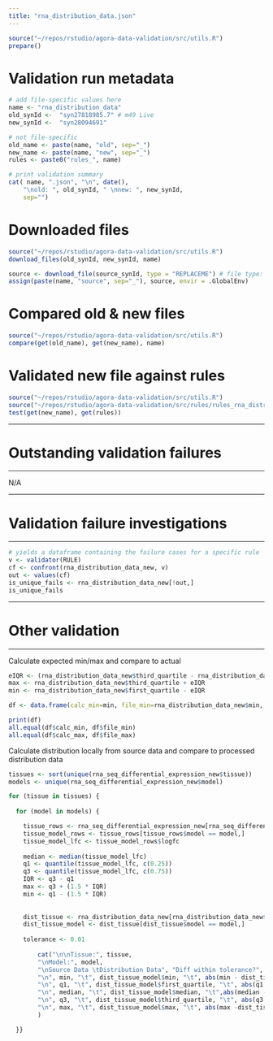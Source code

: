 ```yaml
---
title: "rna_distribution_data.json"
---
```


```r
source("~/repos/rstudio/agora-data-validation/src/utils.R")
prepare()
```

# Validation run metadata
```r
# add file-specific values here
name <- "rna_distribution_data"
old_synId <-  "syn27818985.7" # m49 Live
new_synId <-  "syn28094691" 

# not file-specific
old_name <- paste(name, "old", sep="_")
new_name <- paste(name, "new", sep="_")
rules <- paste0("rules_", name)

# print validation summary
cat( name, ".json", "\n", date(),
    "\nold: ", old_synId, " \nnew: ", new_synId,
    sep="")
```

# Downloaded files
```r
source("~/repos/rstudio/agora-data-validation/src/utils.R")
download_files(old_synId, new_synId, name)
```

```r
source <- download_file(source_synId, type = "REPLACEME") # file type: csv, tsv, json, f (feather)
assign(paste(name, "source", sep="_"), source, envir = .GlobalEnv)
```


# Compared old & new files
```r
source("~/repos/rstudio/agora-data-validation/src/utils.R")
compare(get(old_name), get(new_name), name)
```




# Validated new file against rules
```r
source("~/repos/rstudio/agora-data-validation/src/utils.R")
source("~/repos/rstudio/agora-data-validation/src/rules/rules_rna_distribution_data.R")
test(get(new_name), get(rules))
```

***
# Outstanding validation failures
***
N/A

***
# Validation failure investigations
***


```r
# yields a dataframe containing the failure cases for a specific rule
v <- validator(RULE)
cf <- confront(rna_distribution_data_new, v) 
out <- values(cf)
is_unique_fails <- rna_distribution_data_new[!out,]
is_unique_fails
```


***
# Other validation
***
Calculate expected min/max and compare to actual
```r
eIQR <- (rna_distribution_data_new$third_quartile - rna_distribution_data_new$first_quartile) * 1.5
max <- rna_distribution_data_new$third_quartile + eIQR
min <- rna_distribution_data_new$first_quartile - eIQR

df <- data.frame(calc_min=min, file_min=rna_distribution_data_new$min, calc_max=max, file_max=rna_distribution_data_new$max)

print(df)
all.equal(df$calc_min, df$file_min)
all.equal(df$calc_max, df$file_max)

```


Calculate distribution locally from source data and compare to processed distribution data

```r
tissues <- sort(unique(rna_seq_differential_expression_new$tissue))
models <- unique(rna_seq_differential_expression_new$model)

for (tissue in tissues) {
  
  for (model in models) {

    tissue_rows <- rna_seq_differential_expression_new[rna_seq_differential_expression_new$tissue == tissue,]
    tissue_model_rows <- tissue_rows[tissue_rows$model == model,]
    tissue_model_lfc <- tissue_model_rows$logfc
    
    median <- median(tissue_model_lfc)
    q1 <- quantile(tissue_model_lfc, c(0.25))
    q3 <- quantile(tissue_model_lfc, c(0.75))
    IQR <- q3 - q1
    max <- q3 + (1.5 * IQR)
    min <- q1 - (1.5 * IQR)
    
    
    dist_tissue <- rna_distribution_data_new[rna_distribution_data_new$tissue == tissue,]
    dist_tissue_model <- dist_tissue[dist_tissue$model == model,]
    
    tolerance <- 0.01
    
        cat("\n\nTissue:", tissue, 
        "\nModel:", model, 
        "\nSource Data \tDistribution Data", "Diff within tolerance?",
        "\n", min, "\t", dist_tissue_model$min, "\t", abs(min - dist_tissue_model$min) < tolerance,
        "\n", q1, "\t", dist_tissue_model$first_quartile, "\t", abs(q1 - dist_tissue_model$first_quartile) < tolerance,
        "\n", median, "\t", dist_tissue_model$median, "\t",abs(median -dist_tissue_model$median) < tolerance,
        "\n", q3, "\t", dist_tissue_model$third_quartile, "\t", abs(q3 - dist_tissue_model$third_quartile) < tolerance,
        "\n", max, "\t", dist_tissue_model$max, "\t", abs(max -dist_tissue_model$max) < tolerance
        )

  }}

```

